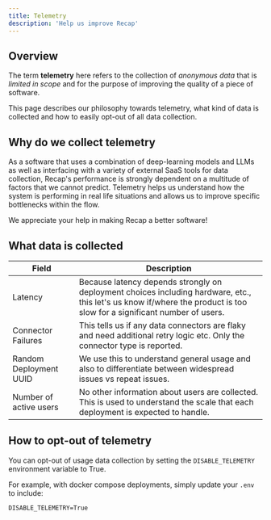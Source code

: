 ```yaml
---
title: Telemetry
description: 'Help us improve Recap'
---
```


## Overview
The term **telemetry** here refers to the collection of _anonymous data_ that is _limited in scope_ and for the
purpose of improving the quality of a piece of software.

This page describes our philosophy towards telemetry, what kind of data is collected and how to easily opt-out of
all data collection.


## Why do we collect telemetry
As a software that uses a combination of deep-learning models and LLMs as well as interfacing with a variety of
external SaaS tools for data collection, Recap's performance is strongly dependent on a multitude of factors that
we cannot predict. Telemetry helps us understand how the system is performing in real life situations and allows us to
improve specific bottlenecks within the flow.

We appreciate your help in making Recap a better software!


## What data is collected
| Field                  | Description                           |
| ---------------------- | ------------------------------------- |
| Latency                | Because latency depends strongly on deployment choices including hardware, etc., this let's us know if/where the product is too slow for a significant number of users. |
| Connector Failures     | This tells us if any data connectors are flaky and need additional retry logic etc. Only the connector type is reported. |
| Random Deployment UUID | We use this to understand general usage and also to differentiate between widespread issues vs repeat issues. |
| Number of active users | No other information about users are collected. This is used to understand the scale that each deployment is expected to handle. |


## How to opt-out of telemetry
You can opt-out of usage data collection by setting the `DISABLE_TELEMETRY` environment variable to True.

For example, with docker compose deployments, simply update your `.env` to include:
```
DISABLE_TELEMETRY=True
```
